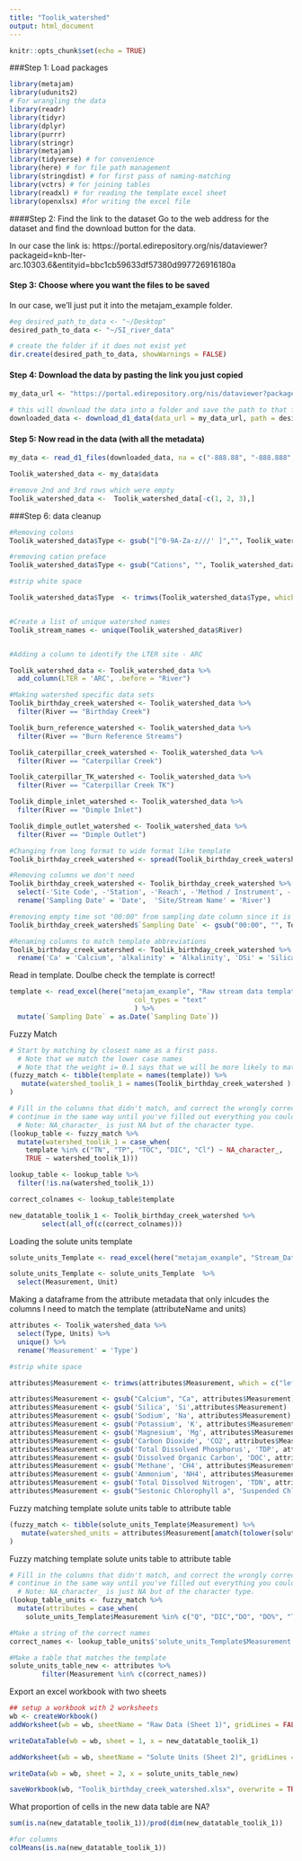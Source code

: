 ```yaml
---
title: "Toolik_watershed"
output: html_document
---
```


```r
knitr::opts_chunk$set(echo = TRUE)
```


###Step 1: Load packages

```r

library(metajam)  
library(udunits2)
# For wrangling the data
library(readr)
library(tidyr)
library(dplyr)
library(purrr)
library(stringr)
library(metajam)
library(tidyverse) # for convenience
library(here) # for file path management
library(stringdist) # for first pass of naming-matching
library(vctrs) # for joining tables
library(readxl) # for reading the template excel sheet
library(openxlsx) #for writing the excel file

```

####Step 2: Find the link to the dataset
Go to the web address for the dataset and find the download button for the data. 

In our case the link is: https://portal.edirepository.org/nis/dataviewer?packageid=knb-lter-arc.10303.6&entityid=bbc1cb59633df57380d997726916180a

#### Step 3: Choose where you want the files to be saved
In our case, we'll just put it into the metajam_example folder.

```r

#eg desired_path_to_data <- "~/Desktop"
desired_path_to_data <- "~/SI_river_data"

# create the folder if it does not exist yet
dir.create(desired_path_to_data, showWarnings = FALSE)


```

#### Step 4: Download the data by pasting the link you just copied
```r

my_data_url <- "https://portal.edirepository.org/nis/dataviewer?packageid=knb-lter-arc.10303.6&entityid=bbc1cb59633df57380d997726916180a"

# this will download the data into a folder and save the path to that folder
downloaded_data <- download_d1_data(data_url = my_data_url, path = desired_path_to_data)


```

#### Step 5: Now read in the data (with all the metadata)

```r


my_data <- read_d1_files(downloaded_data, na = c("-888.88", "-888.888", "-888"))

Toolik_watershed_data <- my_data$data

#remove 2nd and 3rd rows which were empty
Toolik_watershed_data <-  Toolik_watershed_data[-c(1, 2, 3),]

```

###Step 6: data cleanup
```r
#Removing colons
Toolik_watershed_data$Type <- gsub("[^0-9A-Za-z///' ]","", Toolik_watershed_data$Type)

#removing cation preface
Toolik_watershed_data$Type <- gsub("Cations", "", Toolik_watershed_data$Type)

#strip white space

Toolik_watershed_data$Type  <- trimws(Toolik_watershed_data$Type, which = c("left"))


#Create a list of unique watershed names 
Toolik_stream_names <- unique(Toolik_watershed_data$River)


#Adding a column to identify the LTER site - ARC

Toolik_watershed_data <- Toolik_watershed_data %>% 
  add_column(LTER = 'ARC', .before = "River")

#Making watershed specific data sets
Toolik_birthday_creek_watershed <- Toolik_watershed_data %>% 
  filter(River == "Birthday Creek")

Toolik_burn_reference_watershed <- Toolik_watershed_data %>% 
  filter(River == "Burn Reference Streams")

Toolik_caterpillar_creek_watershed <- Toolik_watershed_data %>% 
  filter(River == "Caterpillar Creek")

Toolik_caterpillar_TK_watershed <- Toolik_watershed_data %>% 
  filter(River == "Caterpillar Creek TK")

Toolik_dimple_inlet_watershed <- Toolik_watershed_data %>% 
  filter(River == "Dimple Inlet")

Toolik_dimple_outlet_watershed <- Toolik_watershed_data %>% 
  filter(River == "Dimple Outlet")


```


```r


#Changing from long format to wide format like template
Toolik_birthday_creek_watershed <- spread(Toolik_birthday_creek_watershed , key = 'Type', value = 'Value')

#Removing columns we don't need
Toolik_birthday_creek_watershed <- Toolik_birthday_creek_watershed %>% 
  select(-'Site Code', -'Station', -'Reach', -'Method / Instrument', -'Units', -'Comments')  %>% 
  rename('Sampling Date' = 'Date',  'Site/Stream Name' = 'River')

#removing empty time sot "00:00" from sampling date column since it is "00:00" in every cell (not informative)
Toolik_birthday_creek_watershed$`Sampling Date` <- gsub("00:00", "", Toolik_birthday_creek_watershed$`Sampling Date`)

#Renaming columns to match template abbreviations
Toolik_birthday_creek_watershed <- Toolik_birthday_creek_watershed %>% 
  rename('Ca' = 'Calcium', 'alkalinity' = 'Alkalinity', 'DSi' = 'Silica', 'Na' = 'Sodium', 'K' = 'Potassium', 'Mg' = 'Magnesium', 'CO2' = 'Carbon Dioxide', 'TDP' = 'Total Dissolved Phosphorus', 'DOC' = 'Dissolved Organic Carbon', 'CH4' = 'Methane', 'NH4' = 'Ammonium', 'TDN' = 'Total Dissolved Nitrogen', 'Suspended Chl' = 'Sestonic Chlorophyll a')

```




Read in template. Doulbe check the template is correct!
```r

template <- read_excel(here("metajam_example", "Raw stream data template.xlsx"), 
                               col_types = "text"
                               ) %>%
  mutate(`Sampling Date` = as.Date(`Sampling Date`))

```


Fuzzy Match
```r


# Start by matching by closest name as a first pass. 
  # Note that we match the lower case names
  # Note that the weight i= 0.1 says that we will be more likely to match if watershed 1 = template + extra
(fuzzy_match <- tibble(template = names(template)) %>%
   mutate(watershed_toolik_1 = names(Toolik_birthday_creek_watershed )[amatch(tolower(template), tolower(names(Toolik_birthday_creek_watershed )), maxDist = 1, weight = c(d=1,i=0.1,s=1,t=1))])
)

```

```r

# Fill in the columns that didn't match, and correct the wrongly corrected matches
# continue in the same way until you've filled out everything you could.
  # Note: NA_character_ is just NA but of the character type.
(lookup_table <- fuzzy_match %>%
  mutate(watershed_toolik_1 = case_when(
    template %in% c("TN", "TP", "TOC", "DIC", "Cl") ~ NA_character_,
    TRUE ~ watershed_toolik_1)))

lookup_table <- lookup_table %>%
  filter(!is.na(watershed_toolik_1))

correct_colnames <- lookup_table$template


```

```r

new_datatable_toolik_1 <- Toolik_birthday_creek_watershed %>% 
        select(all_of(c(correct_colnames)))


```

Loading the solute units template

```r


solute_units_Template <- read_excel(here("metajam_example", "Stream_Data_Template.xlsx"), sheet = "Solute Units" )

solute_units_Template <- solute_units_Template  %>%
  select(Measurement, Unit)


```

Making a dataframe from the attribute metadata that only inlcudes the columns I need to match the template (attributeName and units)
```r

attributes <- Toolik_watershed_data %>%
  select(Type, Units) %>%
  unique() %>%
  rename('Measurement' = 'Type')

#strip white space

attributes$Measurement <- trimws(attributes$Measurement, which = c("left"))

attributes$Measurement <- gsub("Calcium", "Ca", attributes$Measurement)
attributes$Measurement <- gsub('Silica', 'Si',attributes$Measurement)
attributes$Measurement <- gsub('Sodium', 'Na', attributes$Measurement)
attributes$Measurement <- gsub('Potassium', 'K', attributes$Measurement)
attributes$Measurement <- gsub('Magnesium', 'Mg', attributes$Measurement)
attributes$Measurement <- gsub('Carbon Dioxide', 'CO2', attributes$Measurement)
attributes$Measurement <- gsub('Total Dissolved Phosphorus', 'TDP', attributes$Measurement)
attributes$Measurement <- gsub('Dissolved Organic Carbon', 'DOC', attributes$Measurement)
attributes$Measurement <- gsub('Methane', 'CH4', attributes$Measurement)
attributes$Measurement <- gsub('Ammonium', 'NH4', attributes$Measurement)
attributes$Measurement <- gsub('Total Dissolved Nitrogen', 'TDN', attributes$Measurement)
attributes$Measurement <- gsub("Sestonic Chlorophyll a", 'Suspended Chl', attributes$Measurement)


```

Fuzzy matching template solute units table to attribute table
```r

(fuzzy_match <- tibble(solute_units_Template$Measurement) %>%
   mutate(watershed_units = attributes$Measurement[amatch(tolower(solute_units_Template$Measurement), tolower(attributes$Measurement), maxDist = 1, weight = c(d=1,i=0.1,s=1,t=1))])
)


```

Fuzzy matching template solute units table to attribute table
```r

# Fill in the columns that didn't match, and correct the wrongly corrected matches
# continue in the same way until you've filled out everything you could.
  # Note: NA_character_ is just NA but of the character type.
(lookup_table_units <- fuzzy_match %>%
  mutate(attributes = case_when(
    solute_units_Template$Measurement %in% c("Q", "DIC","DO", "DO%", "TKN", "PON", "TOC", "TN", "DON", "TP", "DOP", "Cl", "PP") ~ NA_character_, TRUE ~ watershed_units)))

#Make a string of the correct names
correct_names <- lookup_table_units$'solute_units_Template$Measurement'

```



```r


#Make a table that matches the template
solute_units_table_new <- attributes %>% 
        filter(Measurement %in% c(correct_names))

```

Export an excel workbook with two sheets

```r


## setup a workbook with 2 worksheets
wb <- createWorkbook()
addWorksheet(wb = wb, sheetName = "Raw Data (Sheet 1)", gridLines = FALSE)

writeDataTable(wb = wb, sheet = 1, x = new_datatable_toolik_1)

addWorksheet(wb = wb, sheetName = "Solute Units (Sheet 2)", gridLines = FALSE)

writeData(wb = wb, sheet = 2, x = solute_units_table_new)

saveWorkbook(wb, "Toolik_birthday_creek_watershed.xlsx", overwrite = TRUE)

```

What proportion of cells in the new data table are NA?

```r

sum(is.na(new_datatable_toolik_1))/prod(dim(new_datatable_toolik_1))

#for columns
colMeans(is.na(new_datatable_toolik_1))

```